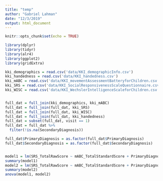 ```yaml
---
title: "temp"
author: "Gabriel Lahman"
date: "12/3/2019"
output: html_document
---
```


```r
knitr::opts_chunk$set(echo = TRUE)
```

```r
library(dplyr)
library(tidyr)
library(alr4)
library(ggplot2)
library(gridExtra)
```

```r

kki_demographics = read.csv('data/KKI_demographicInfo.csv')
kki_handedness = read.csv('data/KKI_handedness.csv')
kki_mABC = read.csv('data/KKI_movementAssessmentBatteryforChildren.csv')
kki_SRS = read.csv('data/KKI_SocialResponsivenessScaleQuestionnaire.csv')
kki_WISC = read.csv('data/KKI_WechslerIntelligenceScaleforChildren.csv')


full_dat = full_join(kki_demographics, kki_mABC)
full_dat = full_join(full_dat, kki_SRS)
full_dat = full_join(full_dat, kki_WISC)
full_dat = full_join(full_dat, kki_handedness)
full_dat = subset(full_dat, visit == 1)
full_dat = full_dat %>%
  filter(!is.na(SecondaryDiagnosis))
```

```r

full_dat$PrimaryDiagnosis = as.factor(full_dat$PrimaryDiagnosis)
full_dat$SecondaryDiagnosis = as.factor(full_dat$SecondaryDiagnosis)


model1 = lm(SRS_TotalRawScore ~ mABC_TotalStandardScore + PrimaryDiagnosis, data = full_dat)
summary(model1)
model2 = lm(SRS_TotalRawScore ~ mABC_TotalStandardScore + PrimaryDiagnosis*SecondaryDiagnosis, data = full_dat)
summary(model2)
anova(model1, model2)
```




